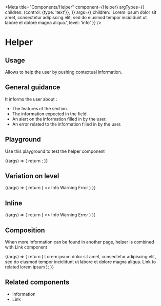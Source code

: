 
<Meta
  title="Components/Helper"
  component={Helper}
  argTypes={{
    children: {control: {type: 'text'}},
  }}
  args={{
    children: 'Lorem ipsum dolor sit amet, consectetur adipiscing elit, sed do eiusmod tempor incididunt ut labore et dolore magna aliqua.',
    level: 'info'
  }}
/>

# Helper

## Usage

Allows to help the user by pushing contextual information.

## General guidance

It informs the user about :
- The features of the section.
- The information expected in the field.
- An alert on the information filled in by the user.
- An error related to the information filled in by the user.

## Playground

Use this playground to test the helper component

<Canvas>
  <Story name="Standard">
    {(args) => {
      return <Helper {...args}/>;
    }}
  </Story>
</Canvas>

<ArgsTable story="Standard" />

## Variation on level

<Canvas>
  <Story name="Level">
    {(args) => {
      return (
        <>
          <Helper {...args} level="info">Info</Helper>
          <Helper {...args} level="warning">Warning</Helper>
          <Helper {...args} level="error">Error</Helper>
        </>
      )
    }}
  </Story>
</Canvas>

## Inline

<Canvas>
  <Story name="Inline">
    {(args) => {
      return (
        <>
          <Helper {...args} inline={true} level="info">Info</Helper>
          <Helper {...args} inline={true} level="warning">Warning</Helper>
          <Helper {...args} inline={true} level="error">Error</Helper>
        </>
      )
    }}
  </Story>
</Canvas>

## Composition

When more information can be found in another page, helper is combined with Link component

<Canvas>
  <Story name="Composition">
    {(args) => {
      return (
        <Helper level="info">
          Lorem ipsum dolor sit amet, consectetur adipiscing elit, sed do eiusmod tempor incididunt ut labore et
          dolore magna aliqua. <Link target="_blank" href="https://www.akeneo.com/">Link to related lorem ipsum</Link>
        </Helper>
      );
    }}
  </Story>
</Canvas>

## Related components

<ul>
  <li><LinkTo kind="Components/Information" story="Standard">Information</LinkTo></li>
  <li><LinkTo kind="Components/Link" story="Standard">Link</LinkTo></li>
</ul>
